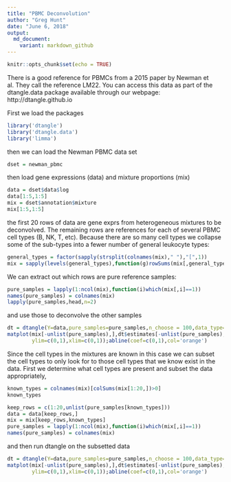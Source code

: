 ```yaml
---
title: "PBMC Deconvolution"
author: "Greg Hunt"
date: "June 6, 2018"
output:
  md_document:
    variant: markdown_github
---
```


```r
knitr::opts_chunk$set(echo = TRUE)
```

There is a good reference for PBMCs from a 2015 paper by Newman et al. They call the reference LM22. You can access this data as part of the dtangle.data package available through our webpage: http://dtangle.github.io 

First we load the packages
```r
library('dtangle')
library('dtangle.data')
library('limma')
```
then we can load the Newman PBMC data set
```r
dset = newman_pbmc
```
then load gene expressions (data) and mixture proportions (mix)
```r
data = dset$data$log
data[1:5,1:5]
mix = dset$annotation$mixture
mix[1:5,1:5]
```
the first 20 rows of data are gene exprs from heterogeneous mixtures to be deconvolved. The remaining rows are references for each of several PBMC cell types (B, NK, T, etc). Because there are so many cell types we collapse some of the sub-types into a fewer number of general leukocyte types:
```r
general_types = factor(sapply(strsplit(colnames(mix)," "),"[",1))
mix = sapply(levels(general_types),function(g)rowSums(mix[,general_types==g,drop=FALSE]))
```

We can extract out which rows are pure reference samples:
```r
pure_samples = lapply(1:ncol(mix),function(i)which(mix[,i]==1))
names(pure_samples) = colnames(mix)
lapply(pure_samples,head,n=2)
```
and use those to deconvolve the other samples

```r
dt = dtangle(Y=data,pure_samples=pure_samples,n_choose = 100,data_type='microarray-gene')
matplot(mix[-unlist(pure_samples),],dt$estimates[-unlist(pure_samples),],xlab="truth",ylab="estimate",
        ylim=c(0,1),xlim=c(0,1));abline(coef=c(0,1),col='orange')
```

Since the cell types in the mixtures are known in this case we can subset the cell types to only look for to those cell types that we know exist in the data. First we determine what cell types are present and subset the data appropriately,
```r
known_types = colnames(mix)[colSums(mix[1:20,])>0]
known_types
```

```r
keep_rows = c(1:20,unlist(pure_samples[known_types]))
data = data[keep_rows,]
mix = mix[keep_rows,known_types]
pure_samples = lapply(1:ncol(mix),function(i)which(mix[,i]==1))
names(pure_samples) = colnames(mix)
```
and then run dtangle on the subsetted data
```r
dt = dtangle(Y=data,pure_samples=pure_samples,n_choose = 100,data_type='microarray-gene')
matplot(mix[-unlist(pure_samples),],dt$estimates[-unlist(pure_samples),],xlab="truth",ylab="estimate",
        ylim=c(0,1),xlim=c(0,1));abline(coef=c(0,1),col='orange')
```
